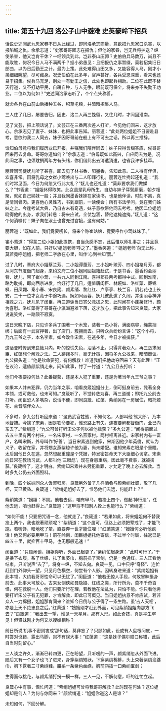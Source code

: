 ```yaml
---
---
---
```

title: 第五十九回 洛公子山中避难 史英豪岭下招兵
---



话说史述闻武九思家眷不日从此经过，即同洛承志商量，意欲把九思家口杀害，以报陷城之仇。余承志道：“史家哥哥固志在报仇；但他的家眷，岂无兵将护送？纵使杀害，他又岂肯干休？一经领兵到此，岂非泰山压卵？史伯伯兵马数万，尚且不能取胜，何况今日人马不满两千？据小弟愚见：且把报仇之事暂缀，莫若招集旧日部曲，以为日后勤王之计，最为上策。此处难得山田又多，又能容得人马，刚才小弟细细眺望，尽可藏身。况史伯伯在此多年，官声甚好，各兵受恩深重，看来也还易于招集。俟兵马充足，别处一有勤王之信，此处也即起兵相助。二位在此既不替天行道，又不打劫平民，自耕自种，与人无争，眼前既可保全，将来亦不失勤王功业。二位以为何如？”史述同洛承志听了，个个点头称善。

就命各兵在山前山后播种五谷，积草屯粮，并暗暗招集人马。

三人住了几日，屡要告归，因史、洛二人再三挽留，又住几时，才同回淮南。

见了文芸，把上项话说了。文芸正在三番两次差人打听，今见他们回来，这才放心。余承志见了妻子、妹妹，也把此事告知。丽蓉道：“此处两位姐姐不日要赴县考，意欲约我二人同去，妹子因哥哥前在船上有不可去之话，所以再三推辞。

谁知伯母竟将我们履历业已开报，并嘱我们陪伴同去；妹子只得含糊答应，俟哥哥回来再去复命。哥哥你道如何？”余承志道：“伯母既如此高兴，自应同去为是。况此间之事，也须耽搁两年方有头绪，你们借此出去消遣消遣，也省我许多挂牵。

丽蓉同司徒妩儿听了甚喜，即去见了林书香、阳墨香，告知此意。二人得有伴侣，欢喜非常。因将乳母之女崔小莺唤出与二人叩拜行礼。丽蓉连忙搀起还礼道：“我们时常见面，今日为何忽又行此大礼？”妩儿也还礼道：“莫非要求我们做媒么？”书香道：“姐姐休得取笑。此女虽是乳母所生，自幼与妹子耳鬓厮磨，朝夕相聚，就如自己姊妹一般；并且我同墨香妹妹在家读书，也是他伴读，时刻不离，真是情同骨肉。更喜他心灵性巧，书到跟前，一读便会；所有书法学问，竟在我们姊妹之上。今逢考试大典，乃自古未有奇遇，妹子意欲带他同去考考。他因二位姐姐晓得他的出身，求我们转恳：将来应试，全仗包涵，替他遮掩遮掩。”妩儿道：“这个何消嘱付！妹子向在淑士也曾充过宫娥，这有何妨。”

丽蓉道：“既如此，我们竟要叨长，将来个称崔姑娘，竟要呼作小莺妹妹了。”

崔小莺道：“得蒙二位小姐如此提携，自当永感不忘，此后惟以师礼事之；并且竟要大胆，如在人前，只好以‘姐姐老师’呼之了。”墨香笑道：“‘姐姐老师’向无此称，莫若竟呼姐姐，把老师二字放在心里，叫作‘心到神知’罢。”

过了几时，章府大小姐蔡兰芳、二小姐谭蕙芳、三小姐叶琼芳、四小姐褚月芳，都从河东节度衙门起身，来约文府二位小姐同回祖籍赴试，于是书香、墨香约会丽蓉、妩儿，带了崔小莺，一共九人同到江南。喜得郡县两考都得中式。回到淮南，略为耽搁，即向西京进发。恰好行了几日，适值唐闺臣、林婉如、洛红蕖、廉锦枫、田凤翾、秦小春、宋良箴、颜素绡、黎红红、卢亭亭、枝兰音、阴若花也上长安，二十一位才女竟于中途巧遇。婉如同丽蓉、妩儿彼此道了久阔，并谢丽蓉神弹相救之力。妩儿见了闺臣，再三道谢当日寄父救拔之恩，此时闻在小蓬莱修行，颇为喜慰。洛红蕖得了哥哥在小瀛洲避难下落，这才放心，把此事告知宋良箴。大家说说笑笑，一路颇不寂寞。

这日天晚下店，只见许多兵丁围著一个木笼，装著一员小将，满面病容，绳蒙捆绑；后面有一武官押著，出了店门，簇拥而去。只听众兵纷纷言讲：“这个小将，乃九王爷之子，本名李素，如今改作宋素，在逃多年，今日才被擒获。”

这话登时传到宋良箴耳内，吓的惊慌失色，泪落不止。只得背著众人，再三恳求闺臣、红蕖想个解救之法。二人踌躇多时，毫无计策，因将多九公找来，暗暗商议。九公摇头道：“他是钦命要犯，有何解救！难道我们把他劫夺回来？天有此理！”正在议论，适值颜紫绡走来，问知此事，忖了一忖道：“九公且去打听：

他们今夜要投何处？此番捉获，还是本人犯了重罪，还是为著当年九王爷之事？

如果本人并未犯罪，仍为当年之事，咱看良箴姐姐分上，倒可挺身前去，凭著全身本领，或可救他，也未可知。”良箴听了，不觉转悲为喜，再三道谢；即托九公前去打听。闺臣恐人多嘴杂，说话不便，即同良箴、红蕖、紫绡另在一房居住，暗托若花、兰音陪伴众人。

不多时，多九公打听回来道：“这员武官姓熊，不知何名，人部叫他‘熊大郎’，乃本地督捕。今擒了宋素，因是钦命要犯，惟恐路上有失，连夜要解都督衙门，业已向东去了。”紫绡道：“九公可曾打听宋公子何以被他擒获？”多九公道：“闻得前面过去五十里有两个村庄，一名宋家村，一名燕家村。两村相离甚近。宋家村内有一富户，名叫宋斯，外号叫作‘好善’。当日宋素逃到他家，宋斯因他少年英俊，就认为义子，收留在家，并将甥女燕紫琼许他为妻，尚未婚配。谁知宋素右眼是个重瞳。太后因他日久在逃，忽然想起重瞳是个凭据，特发密旨命天下大臣细心访拿。宋素向日常在教场习武，人都叫他‘三眼彪’，现在身患重病，因此毫不费事，就被擒获。”良箴听了，这才明白。紫绡知宋素并未另犯重罪，才允定了晚上必去解救。当时多九公仍去外面照料。

到晚，四个姊妹同众人饭罢归房，良箴另外备了几样酒肴与颜紫绡壮威，敬了几杯，天已黄昏。良箴道：“紫绡姐姐好去了。惟恐他们去远，何能赶上？”

紫绡笑道：“姐姐：不妨。他若去远，咱有甲马，若拴上四个，做起‘神行法”，任他去远，咱也赶得上。”良箴道：“这甲马不知别人拴上也能行么？”紫绡道：

“如何不能！只要把咒语一念，他就走了。”良箴道：“若果如此，将来姐姐何不替我拴上两个，我也跟著顽顽呢？”紫绡道：“这个虽可，但路上必须把荤戒了，才能飞跑。若嘴馋，暗地吃了荤，直要奔一世才能住哩！”红蕖笑道：“嫂嫂何必听他疯话！他又何必要用甲马！前在岭南，闺臣姐姐托他寄信，不过半个时辰，往返已是四五十里，就拴百十甲马，也无那般迅速！”

闺臣道：“只顾闲谈，姐姐你听，外面已起更了。”紫绡忙起身道：“此时可行了。”于是换下衣履，系了丝绦，扎了鱼婆巾，胸前插了宝剑，仍是一色通红。三人正看他结束，只听说声“去了”，将身一纵，不知去向。良箴一见，口中只呼“奇怪”、连忙赶到门外仰头一望，只见月色横空，何尝有个人影。因转身进来道：“紫绡姐姐有此本领，大约我哥哥性命可以无忧了。”闺臣道：“他若无惊人手段，何敢冒昧挺身前去、此事大可放心。古来女剑侠如聂隐娘、红线之类，所行所为，莫不千奇百怪，何在救脱一人。他们只要所行在理，若教他在法乱为，只怕不能。你只看他务要打听宋公子有无犯罪，才肯解救，即此已可概见。当日姐姐执意不肯应试，若非众人一力撺掇，姐姐那肯同来？谁知今日倒与公子得了一条生路。虽‘吉人天相’，亦是上天不绝忠良之后。”红蕖道：“嫂嫂刚才赶到外面，可见紫绡姐姐向那方飞去？”良箴道：“我出去一望，惟见一天星月，那有人形。如此奇技，真是平生罕见！但贤妹刚才为何又以嫂嫂相称？

前日所说‘机事不密则害成’那句话，莫非忘了？只顾如此，设或有人盘根问底，一时答对讹错，露出马脚，岂不有误大事！”红蕖道：“这是妹子偶尔顺口称错，此后自当时刻留心。”

三人谈之许久，渐渐已转四更，正在盼望，只听嗖的一声，颜紫绡忽从外面飞进。随后又有一个女子也飞了进来，身穿紫绸短祆，下穿紫绸棉裤，头上束著紫绸渔婆巾，胸下露著三寸紫绣鞋，腰系一条紫色丝绦，胸前斜插一口紫绡宝剑；

生得面似桃花，与颜紫绡打扮一模一样。三人一见，不解何意，吓的连忙立起。

良箴心中有事，慌忙问道：“紫绡姐姐可曾将我哥哥解救？此时现在何处？这位姐姐却是何人？为何与你同来？”颜紫绡道：“姐姐你道这人是谁？”

未知如何，下回分解。